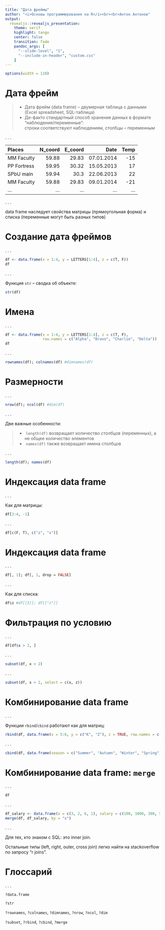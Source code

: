 ---
title: "Дата фреймы"
author: "<i>Основы программирования на R</i><br><br>Антон Антонов"
output: 
  revealjs::revealjs_presentation:
    theme: serif
    highlight: tango
    center: false
    transition: fade
    pandoc_args: [ 
      "--slide-level", "1", 
      "--include-in-header", "custom.css"
    ]
---

```{r setup, echo=FALSE}
options(width = 110)
```

# Дата фрейм

>- Дата фрейм (data frame) -- двумерная таблица с данными (Excel spreadsheet, SQL-таблица)
>- Де-факто стандартный способ хранения данных в формате "наблюдения/переменные": <br> строки соответствуют наблюдениям, столбцы -- переменным

. . .

Places        N\_coord     E\_coord           Date     Temp
-------      ---------    ---------     ----------   ------
MM Faculty       59.88        29.83     07.01.2014      -15
PP Fortress      59.95        30.32     15.05.2013       17
SPbU main        59.94        30.3      22.06.2013       22
MM Faculty       59.88        29.83     09.01.2014      -21
...                ...          ...            ...      ...

. . .

data frame наследует свойства матрицы (прямоугольная форма) и списка (переменные могут быть разных типов)


# Создание дата фреймов

. . . 

```{r}
df <- data.frame(x = 1:4, y = LETTERS[1:4], z = c(T, F))
df
```

. . . 

Функция `str` -- сводка об объекте:
```{r}
str(df)
```

# Имена

. . .

```{r}
df <- data.frame(x = 1:4, y = LETTERS[1:4], z = c(T, F), 
                 row.names = c("Alpha", "Bravo", "Charlie", "Delta"))
df
```

. . .

```{r}
rownames(df); colnames(df) #dimnames(df)
```

# Размерности

. . .

```{r}
nrow(df); ncol(df) #dim(df)
```

. . .

Две важные особенности:

>- &zwnj; `length(df)` возвращает количество _столбцов_ (переменных), а не общее количество элементов
>- &zwnj; `names(df)` также возвращает имена столбцов 

. . .

```{r}
length(df); names(df)
```

# Индексация data frame

. . .

Как для матрицы:

```{r}
df[3:4, -1]
```

. . .

```{r}
df[c(F, T), c("z", "x")]
```

# Индексация data frame

. . .

```{r}
df[, 1]; df[, 1, drop = FALSE]
```

. . .

Как для списка:

```{r}
df$z #df[[3]]; df[["z"]]
```

# Фильтрация по условию

. . .

```{r}
df[df$x > 2, ]
```

. . .

```{r}
subset(df, x > 2)
```

. . .

```{r}
subset(df, x > 2, select = c(x, z))
```

# Комбинирование data frame

. . . 

Функции `rbind`/`cbind` работают как для матриц:

```{r}
rbind(df, data.frame(x = 5:6, y = c("K", "Z"), z = TRUE, row.names = c("Kappa", "Zulu")))
```

. . .

```{r}
cbind(df, data.frame(season = c("Summer", "Autumn", "Winter", "Spring"), temp = c(20, 5, -10, 5)))
```

# Комбинирование data frame: `merge`

. . .

```{r}
df
```

. . .

```{r}
df_salary <- data.frame(x = c(3, 2, 6, 1), salary = c(100, 1000, 300, 500))
merge(df, df_salary, by = "x")
```

. . . 

Для тех, кто знаком с SQL: это inner join. 

Остальные типы (left, right, outer, cross join) легко найти на stackoverflow по запросу "r joins".

# Глоссарий

. . .

`?data.frame`

`?str`

`?rownames`, `?colnames`, `?dimnames`, `?nrow`, `?ncol`, `?dim`

`?subset`, `?rbind`, `?cbind`, `?merge`